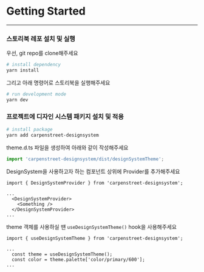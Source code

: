 
<Meta title='Developer/Getting Started' />

# Getting Started

---

### 스토리북 레포 설치 및 실행

우선, git repo를 clone해주세요

```bash
# install dependency
yarn install
```

그리고 아래 명령어로 스토리북을 실행해주세요

```bash
# run development mode
yarn dev
```

### 프로젝트에 디자인 시스템 패키지 설치 및 적용

```bash
# install package
yarn add carpenstreet-designsystem
```

theme.d.ts 파일을 생성하여 아래와 같이 작성해주세요

```typescript
import 'carpenstreet-designsystem/dist/designSystemTheme';
```

DesignSystem을 사용하고자 하는 컴포넌트 상위에 Provider를 추가해주세요

```tsx
import { DesignSystemProvider } from 'carpenstreet-designsystem';

...
  <DesignSystemProvider>
    <Something />
  </DesignSystemProvider>
...
```

theme 객체를 사용하실 땐 `useDesignSystemTheme()` hook을 사용해주세요

```tsx
import { useDesignSystemTheme } from 'carpenstreet-designsystem';

...
  const theme = useDesignSystemTheme();
  const color = theme.palette['color/primary/600'];
...
```
